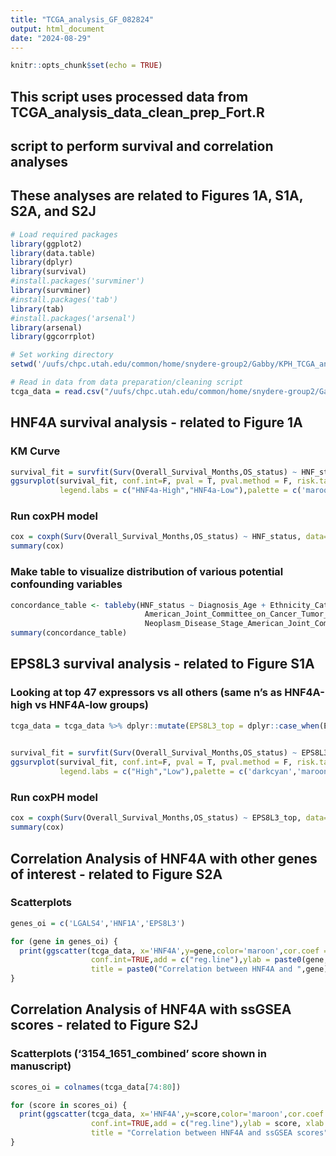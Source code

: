 ```yaml
---
title: "TCGA_analysis_GF_082824"
output: html_document
date: "2024-08-29"
---
```


```r
knitr::opts_chunk$set(echo = TRUE)
```

## This script uses processed data from TCGA_analysis_data_clean_prep_Fort.R
## script to perform survival and correlation analyses

## These analyses are related to Figures 1A, S1A, S2A, and S2J


```r
# Load required packages
library(ggplot2)
library(data.table)
library(dplyr)
library(survival)
#install.packages('survminer')
library(survminer)
#install.packages('tab')
library(tab)
#install.packages('arsenal')
library(arsenal)
library(ggcorrplot)

# Set working directory 
setwd('/uufs/chpc.utah.edu/common/home/snydere-group2/Gabby/KPH_TCGA_analysis')

# Read in data from data preparation/cleaning script
tcga_data = read.csv("/uufs/chpc.utah.edu/common/home/snydere-group2/Gabby/KPH_TCGA_analysis/TCGA_KPH_survival_HNFstatus.csv")

```


## HNF4A survival analysis - related to Figure 1A

### KM Curve
```r
survival_fit = survfit(Surv(Overall_Survival_Months,OS_status) ~ HNF_status, data = tcga_data)
ggsurvplot(survival_fit, conf.int=F, pval = T, pval.method = F, risk.table = F, legend.title = "HNF4a Status",
           legend.labs = c("HNF4a-High","HNF4a-Low"),palette = c('maroon','darkcyan'))
```

### Run coxPH model 
```r
cox = coxph(Surv(Overall_Survival_Months,OS_status) ~ HNF_status, data=tcga_data) 
summary(cox)
```

### Make table to visualize distribution of various potential confounding variables
```r
concordance_table <- tableby(HNF_status ~ Diagnosis_Age + Ethnicity_Category + Race_Category + Sex + Tumor_Type + American_Joint_Committee_on_Cancer_Metastasis_Stage_Code +
                              American_Joint_Committee_on_Cancer_Tumor_Stage_Code +
                              Neoplasm_Disease_Stage_American_Joint_Committee_on_Cancer_Code, data=tcga_data)
summary(concordance_table)
```


## EPS8L3 survival analysis - related to Figure S1A

### Looking at top 47 expressors vs all others (same n's as HNF4A-high vs HNF4A-low groups)
```r
tcga_data = tcga_data %>% dplyr::mutate(EPS8L3_top = dplyr::case_when(EPS8L3 > quantile(EPS8L3,0.88) ~ "High",
                                                                               TRUE ~ "Low"))

survival_fit = survfit(Surv(Overall_Survival_Months,OS_status) ~ EPS8L3_top, data = tcga_data)
ggsurvplot(survival_fit, conf.int=F, pval = T, pval.method = F, risk.table = F, legend.title = "EPS8L3 Level",
           legend.labs = c("High","Low"),palette = c('darkcyan','maroon'))
```

### Run coxPH model 
```r
cox = coxph(Surv(Overall_Survival_Months,OS_status) ~ EPS8L3_top, data=tcga_data) 
summary(cox)
``` 


## Correlation Analysis of HNF4A with other genes of interest - related to Figure S2A

### Scatterplots
```r
genes_oi = c('LGALS4','HNF1A','EPS8L3')

for (gene in genes_oi) {
  print(ggscatter(tcga_data, x='HNF4A',y=gene,color='maroon',cor.coef = T,cor.method='spearman',
                  conf.int=TRUE,add = c("reg.line"),ylab = paste0(gene," log2(TPM+1)"), xlab = "HNF4A log2(TPM+1)",
                  title = paste0("Correlation between HNF4A and ",gene)))
}
```


## Correlation Analysis of HNF4A with ssGSEA scores - related to Figure S2J

### Scatterplots ('3154_1651_combined' score shown in manuscript)
```r
scores_oi = colnames(tcga_data[74:80])

for (score in scores_oi) {
  print(ggscatter(tcga_data, x='HNF4A',y=score,color='maroon',cor.coef = T,cor.method='spearman',
                  conf.int=TRUE,add = c("reg.line"),ylab = score, xlab = "HNF4A log2(TPM+1)",
                  title = "Correlation between HNF4A and ssGSEA scores"))
}
```







